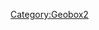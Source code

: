 <includeonly><!-- 在這裡加入模板的保護標識 --></includeonly>
<!-- 在本行下編輯模板說明 -->

<includeonly>
<!-- 本行下加入模板的分類 -->
[[Category:Geobox2]]
<!-- 本行下加入模板的跨語言鏈接 -->

</includeonly>